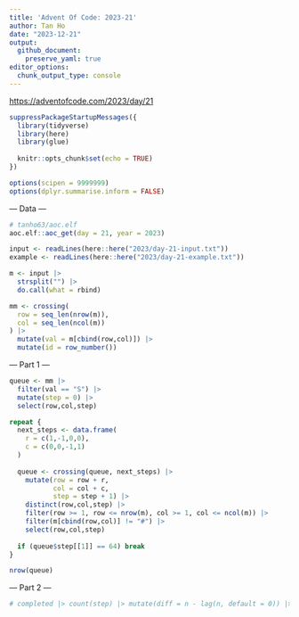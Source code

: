 ```yaml
---
title: 'Advent Of Code: 2023-21'
author: Tan Ho
date: "2023-12-21"
output: 
  github_document:
    preserve_yaml: true
editor_options: 
  chunk_output_type: console
---
```


<https://adventofcode.com/2023/day/21>

```r
suppressPackageStartupMessages({
  library(tidyverse)
  library(here)
  library(glue)
  
  knitr::opts_chunk$set(echo = TRUE)
})

options(scipen = 9999999)
options(dplyr.summarise.inform = FALSE)
```

--- Data ---

```r
# tanho63/aoc.elf
aoc.elf::aoc_get(day = 21, year = 2023)
```

```r
input <- readLines(here::here("2023/day-21-input.txt"))
example <- readLines(here::here("2023/day-21-example.txt"))

m <- input |> 
  strsplit("") |> 
  do.call(what = rbind)

mm <- crossing(
  row = seq_len(nrow(m)),
  col = seq_len(ncol(m))
) |> 
  mutate(val = m[cbind(row,col)]) |> 
  mutate(id = row_number())
```

--- Part 1 ---

```r
queue <- mm |> 
  filter(val == "S") |> 
  mutate(step = 0) |> 
  select(row,col,step)

repeat {
  next_steps <- data.frame(
    r = c(1,-1,0,0), 
    c = c(0,0,-1,1)
  )
  
  queue <- crossing(queue, next_steps) |> 
    mutate(row = row + r,
           col = col + c,
           step = step + 1) |> 
    distinct(row,col,step) |> 
    filter(row >= 1, row <= nrow(m), col >= 1, col <= ncol(m)) |> 
    filter(m[cbind(row,col)] != "#") |> 
    select(row,col,step)
  
  if (queue$step[[1]] == 64) break
}

nrow(queue)
```

--- Part 2 ---

```r
# completed |> count(step) |> mutate(diff = n - lag(n, default = 0)) |> View()
```

